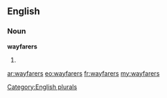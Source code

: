 ==English==

===Noun===
'''wayfarers'''

# {{plural of|[[wayfarer]]}}

[[Category:English plurals]]

[[ar:wayfarers]]
[[eo:wayfarers]]
[[fr:wayfarers]]
[[my:wayfarers]]